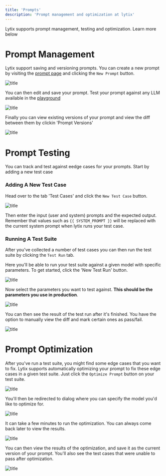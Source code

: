 ```yaml
---
title: 'Prompts'
description: 'Prompt management and optimization at lytix'
---
```


Lytix supports prompt management, testing and optimization. Learn more below

# Prompt Management

Lytix support saving and versioning prompts. You can create a new prompt by visiting the [prompt page](https://lab.lytix.co/home/prompts/) and clicking the `New Prompt` button.

![title](/images/prompts/promptPageMain.png)

You can then edit and save your prompt. Test your prompt against any LLM available in the [playground](/Playground/playground)

![title](/images/prompts/savePrompt.png)

Finally you can view existing versions of your prompt and view the diff between them by clickin 'Prompt Versions'

![title](/images/prompts/promptVersion.png)


# Prompt Testing

You can track and test against eedge cases for your prompts. Start by adding a new test case

### Adding A New Test Case

Head over to the tab 'Test Cases' and click the `New Test Case` button.

![title](/images/prompts/testCasePage.png)

Then enter the input (user and system) prompts and the expected output. Remember that values such as `{{ SYSTEM_PROMPT }}` will be replaced with the current system prompt when lytix runs your test case.

### Running A Test Suite

After you've collected a number of test cases you can then run the test suite by clicking the `Test Run` tab.

Here you'll be able to run your test suite against a given model with specific parameters. To get started, click the 'New Test Run' button.

![title](/images/prompts/newTestRun.png)

Now select the parameters you want to test against. **This should be the parameters you use in production**.

![title](/images/prompts/newTestRunDialog.png)

You can then see the result of the test run after it's finished. You have the option to manually view the diff and mark certain ones as pass/fail.

![title](/images/prompts/testRunResults.png)

# Prompt Optimization

After you've run a test suite, you might find some edge cases that you want to fix. Lytix supports automatically optimizing your prompt to fix these edge cases in a given test suite. Just click the `Optimize Prompt` button on your test suite.

![title](/images/prompts/optimizePrompt.png)

You'll then be redirected to dialog where you can specify the model you'd like to optimize for.

![title](/images/prompts/optimizePromptDialog.png)

It can take a few minutes to run the optimization. You can always come back later to view the results.

![title](/images/prompts/optimizationWaiting.png)

You can then view the results of the optimization, and save it as the current version of your prompt. You'll also see the test cases that were unable to pass after optimization.

![title](/images/prompts/promptOptimizationResults.png)

